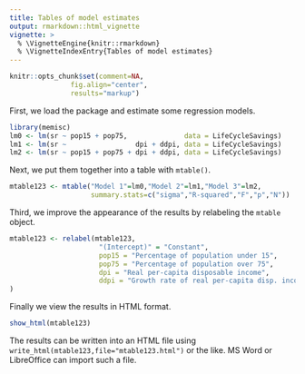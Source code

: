 ```yaml
---
title: Tables of model estimates
output: rmarkdown::html_vignette
vignette: >
  % \VignetteEngine{knitr::rmarkdown}
  % \VignetteIndexEntry{Tables of model estimates}
---
```


```r
knitr::opts_chunk$set(comment=NA,
               fig.align="center",
               results="markup")
```

First, we load the package and estimate some regression models.

```r
library(memisc)
lm0 <- lm(sr ~ pop15 + pop75,              data = LifeCycleSavings)
lm1 <- lm(sr ~                 dpi + ddpi, data = LifeCycleSavings)
lm2 <- lm(sr ~ pop15 + pop75 + dpi + ddpi, data = LifeCycleSavings)
```

Next, we put them together into a table with `mtable()`.

```r
mtable123 <- mtable("Model 1"=lm0,"Model 2"=lm1,"Model 3"=lm2,
                    summary.stats=c("sigma","R-squared","F","p","N"))
```
Third, we improve the appearance of the results by relabeling the `mtable` object.
```r
mtable123 <- relabel(mtable123,
                      "(Intercept)" = "Constant",
                      pop15 = "Percentage of population under 15",
                      pop75 = "Percentage of population over 75",
                      dpi = "Real per-capita disposable income",
                      ddpi = "Growth rate of real per-capita disp. income"
)
```
Finally we view the results in HTML format.
```r
show_html(mtable123)
```
The results can be written into an HTML file using
`write_html(mtable123,file="mtable123.html")` or the like. MS Word or LibreOffice can import such a file. 

[^1]: Unfortunately, LibreOffice currently seems to do a less than perfect job in
    importing HTML tables. The columns are a bit too wide and need to be
    adjusted by hand as do the skips after paragraphs. The example you find at
    the link mentioned above is thus manually adjusted.

